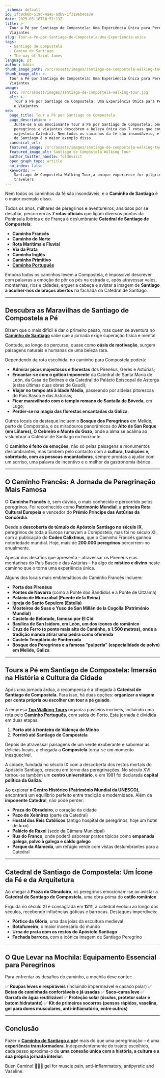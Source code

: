 ```yaml
---
_schema: default
id: 1fc9cb0b-519d-4a46-adb9-1f3196b4ce3e
date: 2025-03-16T18:52:19Z
title: >-
  Tour a Pé por Santiago de Compostela: Uma Experiência Única para Peregrinos e
  Viajantes
slug: Tour-a-Pe-por-Santiago-de-Compostela-Uma-Experiencia-unica
tags:
  - Santiago de Compostela
  - Camino de Santiago
  - The way of Saint James
language: pt
author: Admin
thumb_image_path: /src/assets/images/santiago-de-compostela-walking-tour.jpg
thumb_image_alt: >-
  Tour a Pé por Santiago de Compostela: Uma Experiência Única para Peregrinos e
  Viajantes
image:
  src: /src/assets/images/santiago-de-compostela-walking-tour.jpg
  alt: >-
    Tour a Pé por Santiago de Compostela: Uma Experiência Única para Peregrinos
    e Viajantes
seo:
  page_title: Tour a Pé por Santiago de Compostela
  page_description: >
    Junte-se a um emocionante Tour a Pé por Santiago de Compostela, onde
    peregrinos e viajantes descobrem a beleza única das 7 rotas que conduzem à
    majestosa Catedral. Nem todos os caminhos da fé são insondáveis, e o Caminho
    de Santiago é o maior exemplo disso.
  canonical_url:
  featured_image: /src/assets/images/santiago-de-compostela-walking-tour.jpg
  featured_image_alt: Santiago de Compostela Walking Tour
  author_twitter_handle: foldnvisit
  open_graph_type: article
  no_index: false
  keywords: >-
    Santiago de Compostela Walking Tour,a unique experience for pilgrims and
    travelers
---
```

Nem todos os caminhos da fé são insondáveis, e o **Caminho de Santiago** é o maior exemplo disso.

Todos os anos, milhares de peregrinos e aventureiros, ansiosos por se desafiar, percorrem as **7 rotas oficiais** que ligam diversos pontos da Península Ibérica e de França à deslumbrante **Catedral de Santiago de Compostela**:

* **Caminho Francês**
* **Caminho do Norte**
* **Rota Marítima e Fluvial**
* **Via da Prata**
* **Caminho Inglês**
* **Caminho Primitivo**
* [**Caminho Português**](https://topwalkingtoursportugal.com/pt/tours/coastal-route-to-santiago-compostela-stage-1/)

Embora todos os caminhos levem a Compostela, é impossível descrever com palavras a emoção de pôr os pés na estrada e, após atravessar vales, montanhas, rios e cidades, erguer a cabeça e avistar a imagem de **Santiago a acolher-nos de braços abertos** na fachada da Catedral de Santiago.

---

## **Descubra as Maravilhas de Santiago de Compostela a Pé**

Dizem que o mais difícil é dar o primeiro passo, mas quem se aventura no [**Caminho de Santiago**](https://topwalkingtoursportugal.com/pt/tours/portuguese-central-camino-stage-1/) sabe que a jornada exige superação física e mental.

Contudo, ao longo do percurso, quase como **oásis de motivação**, surgem paisagens naturais e humanas de uma beleza rara.

Dependendo da rota escolhida, no caminho para Compostela poderá:

* **Admirar picos majestosos e florestas** dos Pirenéus, Gerês e Astúrias;
* **Encantar-se com o gótico imponente** da Catedral de Santa Maria de León, da Casa de Botines e da Catedral do Palácio Episcopal de Astorga (estas últimas duas obras de Gaudí);
* **Viajar no tempo até à Idade Média**, passeando por aldeias pitorescas do País Basco e das Astúrias;
* **Ficar maravilhado com o templo romano de Santalla de Bóveda**, em Lugo;
* **Perder-se na magia das florestas encantadas da Galiza**.

Outros locais de destaque incluem o **Bosque dos Peregrinos** em Melide, perto de Compostela, e os miradouros panorâmicos do **Alto de San Roque (em Liñares), O Cebreiro e Monte do Gozo**, onde a alma se acalma ao vislumbrar a Catedral de Santiago no horizonte.

O **caminho é feito de emoções**, não só pelas paisagens e monumentos deslumbrantes, mas também pelo contacto com a **cultura, tradições e, sobretudo, com as pessoas encantadoras**, sempre prontas a ajudar com um sorriso, uma palavra de incentivo e o melhor da gastronomia ibérica.

---

## **O Caminho Francês: A Jornada de Peregrinação Mais Famosa**

O **Caminho Francês** é, sem dúvida, o mais conhecido e percorrido pelos peregrinos. Foi reconhecido como **Património Mundial**, a **primeira Rota Cultural Europeia** e vencedor do **Prémio Príncipe das Astúrias da Concórdia**.

Desde a **descoberta do túmulo do Apóstolo Santiago no século IX**, peregrinos de toda a Europa rumavam a Compostela, mas foi no século XII, com a publicação do **Codex Calixtinus**, que o Caminho Francês ganhou notoriedade mundial. Hoje, mais de **200\.000 peregrinos** percorrem-no anualmente.

Apesar dos desafios que apresenta – atravessar os Pirenéus e as montanhas do País Basco e das Astúrias – há algo de **místico e divino** neste caminho que o torna uma experiência única.

Alguns dos locais mais emblemáticos do Caminho Francês incluem:

* **Porta dos Pirenéus**
* **Pontes de Navarra** (como a Ponte dos Bandidos e a Ponte de Ultzama)
* **Palácio de Muruzábal (Puente de la Reina)**
* **Igreja do Santo Sepulcro (Estella)**
* **Mosteiros de Suso e Yuso de San Millán de la Cogolla (Património Mundial)**
* **Castelo de Belorado, famoso por El Cid**
* **Basílica de San Isidoro, em León, um dos ícones do românico**
* **Cruz de Ferro (o ponto mais alto do Caminho, a 1.500 metros), onde a tradição manda atirar uma pedra como oferenda**
* **Castelo Templário de Ponferrada**
* **Bosque dos Peregrinos e a famosa “pulpería” (especialidade de polvo) em Melide, Galiza**

---

## **Tours a Pé em Santiago de Compostela: Imersão na História e Cultura da Cidade**

Após uma jornada árdua, a recompensa é a chegada à **Catedral de Santiago de Compostela**. Para isso, há duas opções: **organizar a viagem por conta própria ou escolher um tour a pé guiado**.

A empresa [**Top Walking Tours**](https://topwalkingtoursportugal.com/pt/) organiza passeios incríveis, incluindo uma rota pelo [**Caminho Português**](https://topwalkingtoursportugal.com/pt/tours/coastal-route-to-santiago-compostela-stage-2/), com saída do Porto. Esta jornada é dividida em duas etapas:

1. **Porto até à fronteira de Valença do Minho**
2. **Porrinõ até Santiago de Compostela**

Depois de atravessar paisagens de um verde exuberante e saborear as delícias locais, a chegada a **Compostela** torna-se um momento inesquecível.

A cidade, fundada no século IX com a descoberta dos restos mortais do Apóstolo Santiago, cresceu em torno das peregrinações. No século XVI, tornou-se também um **centro universitário**, e em 1981 foi declarada **capital política da Galiza**.

Ao explorar **o Centro Histórico (Património Mundial da UNESCO)**, encontrará um equilíbrio perfeito entre tradição e modernidade. Além da **imponente Catedral**, não pode perder:

* **Praza do Obradoiro**, o coração da cidade
* **Pazo de Xelmírez** (parte da Catedral)
* **Hostal dos Reis Católicos** (antigo hospital de peregrinos, hoje um hotel de luxo)
* **Palácio de Raxoi** (sede da Câmara Municipal)
* **Rua do Franco**, onde poderá saborear pratos típicos como **empanada galega, polvo à galega e caldo galego**
* **Parque da Alameda**, um refúgio verde com vistas deslumbrantes para a Catedral

---

## **Catedral de Santiago de Compostela: Um Ícone da Fé e da Arquitetura**

Ao chegar à **Praza do Obradoiro**, os peregrinos emocionam-se ao avistar a **Catedral de Santiago de Compostela**, uma obra-prima do **estilo românico**.

Erguida no século XI e consagrada em **1211**, a catedral evoluiu ao longo dos séculos, recebendo influências góticas e barrocas. Destaques imperdíveis:

* **Pórtico da Glória**, uma das joias da escultura medieval
* **Botafumeiro**, o maior incensário do mundo
* **Urna de prata com os restos do Apóstolo Santiago**
* **Fachada barroca**, com a icónica imagem de Santiago Peregrino

---

## **O Que Levar na Mochila: Equipamento Essencial para Peregrinos**

Para enfrentar os desafios do caminho, a mochila deve conter:

✅ **Roupas leves e respiráveis** (incluindo impermeável e casaco polar)
✅ **Botas de caminhada confortáveis e já usadas**
✅ **Saco-cama leve**
✅ **Garrafa de água reutilizável**
✅ **Proteção solar (óculos, protetor solar e batom hidratante)**
✅ **Kit de primeiros socorros (pensos rápidos, vaselina, gel para dores musculares, anti-inflamatório, entre outros)**

---

## **Conclusão**

Fazer o [**Caminho de Santiago a pé**](https://topwalkingtoursportugal.com/pt/tours/portuguese-central-camino-stage-2/)é mais do que uma peregrinação – é uma **experiência transformadora**. Independentemente do trajeto escolhido, cada passo aproxima-o de **uma conexão única com a história, a cultura e a sua própria jornada interior**.

Buen Camino! 🚶‍♂️✨
gel for muscle pain, anti-inflammatory, antipyretic and Vaseline.